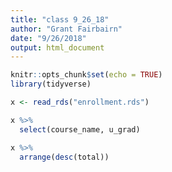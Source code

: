 ```yaml
---
title: "class 9_26_18"
author: "Grant Fairbairn"
date: "9/26/2018"
output: html_document
---
```


```r
knitr::opts_chunk$set(echo = TRUE)
library(tidyverse)
```

```r

x <- read_rds("enrollment.rds") 

x %>% 
  select(course_name, u_grad)


```

```r

x %>%
  arrange(desc(total))
```

